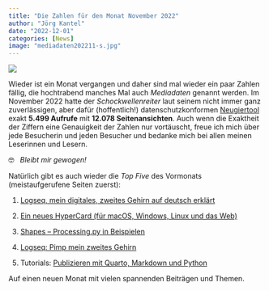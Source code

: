 ```yaml
---
title: "Die Zahlen für den Monat November 2022"
author: "Jörg Kantel"
date: "2022-12-01"
categories: [News]
image: "mediadaten202211-s.jpg"
---
```


![](mediadaten202211-b.jpg)

Wieder ist ein Monat vergangen und daher sind mal wieder ein paar Zahlen fällig, die hochtrabend manches Mal auch *Mediadaten* genannt werden. Im November 2022 hatte der *Schockwellenreiter* laut seinem nicht immer ganz zuverlässigen, aber dafür (hoffentlich!) datenschutzkonformen [Neugiertool](http://cognitiones.kantel-chaos-team.de/webworking/tools/piwik.html) exakt **5.499 Aufrufe** mit **12.078 Seitenansichten**. Auch wenn die Exaktheit der Ziffern eine Genauigkeit der Zahlen nur vortäuscht, freue ich mich über jede Besucherin und jeden Besucher und bedanke mich bei allen meinen Leserinnen und Lesern.

🤓   *Bleibt mir gewogen!*

Natürlich gibt es auch wieder die *Top Five* des Vormonats (meistaufgerufene Seiten zuerst):

1.  [Logseq, mein digitales, zweites Gehirn auf deutsch erklärt](http://blog.schockwellenreiter.de/2022/11/2022112101.html)

2.  [Ein neues HyperCard (für macOS, Windows, Linux und das Web)](http://blog.schockwellenreiter.de/2022/11/2022110102.html)

3.  [Shapes -- Processing.py in Beispielen](http://py.kantel-chaos-team.de.s3-website-us-east-1.amazonaws.com/06shapes/)

4.  [Logseq: Pimp mein zweites Gehirn](http://blog.schockwellenreiter.de/2022/11/2022112502.html)

5.  Tutorials: [Publizieren mit Quarto, Markdown und Python](http://blog.schockwellenreiter.de/2022/11/2022111701.html)

Auf einen neuen Monat mit vielen spannenden Beiträgen und Themen.
